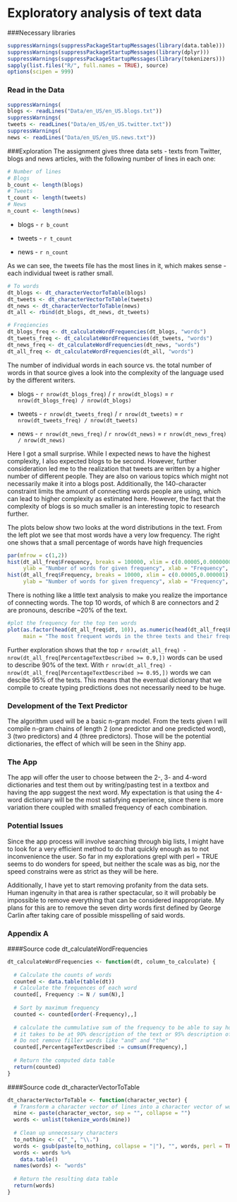 # Exploratory analysis of text data

###Necessary libraries
```r
suppressWarnings(suppressPackageStartupMessages(library(data.table)))
suppressWarnings(suppressPackageStartupMessages(library(dplyr)))
suppressWarnings(suppressPackageStartupMessages(library(tokenizers)))
sapply(list.files("R/", full.names = TRUE), source)
options(scipen = 999)
```

### Read in the Data
```r
suppressWarnings(
blogs <- readLines("Data/en_US/en_US.blogs.txt"))
suppressWarnings(
tweets <- readLines("Data/en_US/en_US.twitter.txt"))
suppressWarnings(
news <- readLines("Data/en_US/en_US.news.txt"))
```

###Exploration
The assignment gives three data sets - texts from Twitter, blogs and news articles, with the following number of lines in each one:
```r
# Number of lines
# Blogs
b_count <- length(blogs)
# Tweets
t_count <- length(tweets)
# News
n_count <- length(news)
```

- blogs - `r b_count`

- tweets - `r t_count`

- news - `r n_count`

As we can see, the tweets file has the most lines in it, which makes sense - each individual tweet is rather small.
```r
# To words
dt_blogs <- dt_characterVectorToTable(blogs)
dt_tweets <- dt_characterVectorToTable(tweets)
dt_news <- dt_characterVectorToTable(news)
dt_all <- rbind(dt_blogs, dt_news, dt_tweets)

# Freqiencies 
dt_blogs_freq <- dt_calculateWordFrequencies(dt_blogs, "words")
dt_tweets_freq <- dt_calculateWordFrequencies(dt_tweets, "words")
dt_news_freq <- dt_calculateWordFrequencies(dt_news, "words")
dt_all_freq <- dt_calculateWordFrequencies(dt_all, "words")

```
The number of individual words in each source vs. the total number of words in that source gives a look into the complexity of the language used by the different writers.

- blogs - `r nrow(dt_blogs_freq)` / `r nrow(dt_blogs)` = `r nrow(dt_blogs_freq) / nrow(dt_blogs)`

- tweets - `r nrow(dt_tweets_freq)` / `r nrow(dt_tweets)` = `r nrow(dt_tweets_freq) / nrow(dt_tweets)`

- news - `r nrow(dt_news_freq)` / `r nrow(dt_news)` = `r nrow(dt_news_freq) / nrow(dt_news)`

Here I got a small surprise. While I expected news to have the highest complexity, I also expected blogs to be second. However, further consideration led me to the realization that tweets are written by a higher number of different people. They are also on various topics which might not necessarily make it into a blogs post. Additionally, the 140-character constraint limits the amount of connecting words people are using, which can lead to higher complexity as estimated here. However, the fact that the complexity of blogs is so much smaller is an interesting topic to research further.

The plots below show two looks at the word distributions in the text. From the left plot we see that most words have a very low frequency. The right one shows that a small percentage of words have high frequencies
```r
par(mfrow = c(1,2))
hist(dt_all_freq$Frequency, breaks = 100000, xlim = c(0.00005,0.0000000001), ylim = c(0,10000),
     ylab = "Number of words for given frequency", xlab = "Frequency", main ="")
hist(dt_all_freq$Frequency, breaks = 10000, xlim = c(0.00005,0.000001), ylim = c(0,1000), 
     ylab = "Number of words for given frequency", xlab = "Frequency", main = "")
```

There is nothing like a little text analysis to make you realize the importance of connecting words. The top 10 words, of which 8 are connectors and 2 are pronouns, describe ~20% of the text.  
```r
#plot the frequency for the top ten words 
plot(as.factor(head(dt_all_freq$dt, 10)), as.numeric(head(dt_all_freq$Frequency,10)), type = "p", 
     main = "The most frequent words in the three texts and their frequencies")
```

Further exploration shows that the top `r nrow(dt_all_freq) - nrow(dt_all_freq[PercentageTextDescribed >= 0.9,])` words can be used to describe 90% of the text. With  `r nrow(dt_all_freq) - nrow(dt_all_freq[PercentageTextDescribed >= 0.95,])` words we can descibe 95% of the texts. This means that the eventual dictionary that we compile to create typing predictions does not necessarily need to be huge.

### Development of the Text Predictor

The algorithm used will be a basic n-gram model. From the texts given I will compile n-gram chains of length 2 (one predictor and one predicted word), 3 (two predictors) and 4 (three predictors). Those will be the potential dictionaries, the effect of which will be seen in the Shiny app. 

### The App

The app will offer the user to choose between the 2-, 3- and 4-word dictionaries and test them out by writing/pasting test in a textbox and having the app suggest the next word. My expectation is that using the 4-word dictionary will be the most satisfying experience, since there is more variation there coupled with smalled frequency of each combination. 

### Potential Issues
Since the app process will involve searching through big lists, I might have to look for a very efficient method to do that quickly enough as to not inconvenience the user. So far in my explorations grepl with perl = TRUE seems to do wonders for speed, but neither the scale was as big, nor the speed constrains were as strict as they will be here.

Additionally, I have yet to start removing profanity from the data sets. Human ingenuity in that area is rather spectacular, so it will probably be impossible to remove everything that can be considered inappropriate. My plans for this are to remove the seven dirty words first defined by George Carlin after taking care of possible misspelling of said words.

### Appendix A
####Source code dt_calculateWordFrequencies
```r
dt_calculateWordFrequencies <- function(dt, column_to_calculate) {
  
  # Calculate the counts of words
  counted <- data.table(table(dt))
  # Calculate the frequences of each word
  counted[, Frequency := N / sum(N),]
  
  # Sort by maximum frequency
  counted <- counted[order(-Frequency),,]
  
  # calculate the cummulative sum of the frequency to be able to say how many words
  # it takes to be at 90% description of the text or 95% description of text
  # Do not remove filler words like "and" and "the"
  counted[,PercentageTextDescribed := cumsum(Frequency),]
  
  # Return the computed data table
  return(counted)
}

```

####Source code dt_characterVectorToTable
```r
dt_characterVectorToTable <- function(character_vector) {
  # Transform a character vector of lines into a character vector of words
  mine <- paste(character_vector, sep = "", collapse = "")
  words <- unlist(tokenize_words(mine))
  
  # Clean up unnecessary characters
  to_nothing <- c("_", "\\.")
  words <- gsub(paste(to_nothing, collapse = "|"), "", words, perl = TRUE)
  words <- words %>%
    data.table()
  names(words) <- "words"
  
  # Return the resulting data table
  return(words)
}
```